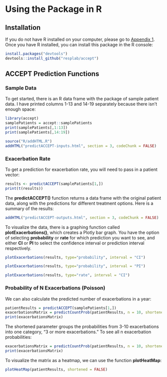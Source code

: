 
# Using the Package in R {#packageinR}

## Installation

If you do not have R installed on your computer, please go to [Appendix 1](#appendix1). Once you have R installed, you can install this package in the R console:

```r
install.packages("devtools")
devtools::install_github("resplab/accept")
```

## ACCEPT Prediction Functions

### Sample Data {-}

To get started, there is an R data frame with the package of sample patient data. I have printed columns 1-13 and 14-19 separately because there isn't enough space:

```r
library(accept)
samplePatients = accept::samplePatients
print(samplePatients[,1:13])
print(samplePatients[,14:19])
```

```r
source("R/addHTML.R")
addHTML("predictACCEPT-inputs.html", section = 3, codeChunk = FALSE)
```

### Exacerbation Rate {-}

To get a prediction for exacerbation rate, you will need to pass in a patient vector:

```r
results <- predictACCEPT(samplePatients[1,])
print(t(results))
```

The **predictACCEPT()** function returns a data frame with the original patient data, along with the predictions for different treatment options. Here is a summary of the results:

```r
addHTML("predictACCEPT-outputs.html", section = 3, codeChunk = FALSE)
```

To visualize the data, there is a graphing function called **plotExacerbations()**, which creates a Plotly bar graph. You have the option of selecting **probability** or **rate** for which prediction you want to see, and either **CI** or **PI** to select the confidence interval or prediction interval respectively.

```r
plotExacerbations(results, type="probability", interval = "CI")
```

```r
plotExacerbations(results, type="probability", interval = "PI")
```

```r
plotExacerbations(results, type="rate", interval = "CI")
```

### Probability of N Exacerbations (Poisson) {-}

We can also calculate the predicted number of exacerbations in a year:

```r
patientResults = predictACCEPT(samplePatients[1,])
exacerbationsMatrix = predictCountProb(patientResults, n = 10, shortened = TRUE)
print(exacerbationsMatrix)
```

The shortened parameter groups the probabilities from 3-10 exacerbations into one category, "3 or more exacerbations." To see all n exacerbation probabilities:

```r
exacerbationsMatrix = predictCountProb(patientResults, n = 10, shortened = FALSE)
print(exacerbationsMatrix)
```

To visualize the matrix as a heatmap, we can use the function **plotHeatMap**:

```r
plotHeatMap(patientResults, shortened = FALSE)
```

